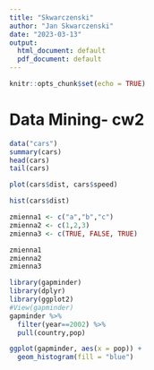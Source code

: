 ```yaml
---
title: "Skwarczenski"
author: "Jan Skwarczenski"
date: "2023-03-13"
output:
  html_document: default
  pdf_document: default
---
```


```r
knitr::opts_chunk$set(echo = TRUE)
```

# Data Mining- cw2

```r
data("cars")
summary(cars)
head(cars)
tail(cars)
```

```r
plot(cars$dist, cars$speed)
```

```r
hist(cars$dist)
```

```r
zmienna1 <- c("a","b","c")
zmienna2 <- c(1,2,3)
zmienna3 <- c(TRUE, FALSE, TRUE)

zmienna1
zmienna2
zmienna3
```

```r
library(gapminder)
library(dplyr)
library(ggplot2)
#View(gapminder)
gapminder %>% 
  filter(year==2002) %>%
  pull(country,pop)

ggplot(gapminder, aes(x = pop)) +
  geom_histogram(fill = "blue")

```
